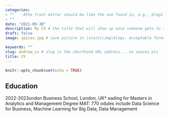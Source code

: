 ```yaml
---
categories:  
- ""    #the front matter should be like the one found in, e.g., blog2.md. It cannot be like the normal Rmd we used
- ""
date: "2021-09-30"
description: My CV # the title that will show up once someone gets to this page
draft: false
image: spices.jpg # save picture in \static\img\blogs. Acceptable formats= jpg, jpeg, or png . Your iPhone pics wont work

keywords: ""
slug: andrew_cv # slug is the shorthand URL address... no spaces plz
title: CV
---
```


```r
knitr::opts_chunk$set(echo = TRUE)
```

## Education

2022-2023\t   *London Business School, London, UK*
            \n\t Reading for Masters in Analytics and Management Degree
           \n\t GMAT: 770
           \n\t Modules include Data Science for Business, Machine Learning for Big Data, Data Management
            
            
            
            